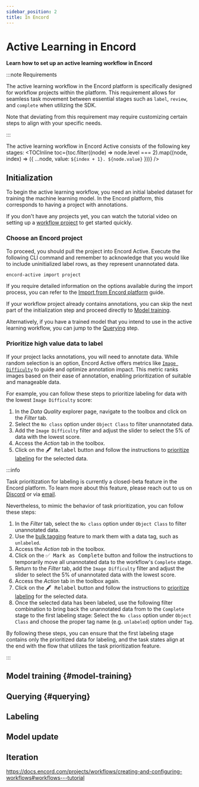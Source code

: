 ```yaml
---
sidebar_position: 2
title: In Encord
---
```



# Active Learning in Encord

**Learn how to set up an active learning workflow in Encord**

:::note Requirements

The active learning workflow in the Encord platform is specifically designed for workflow projects within the platform.
This requirement allows for seamless task movement between essential stages such as `label`, `review`, and `complete` when utilizing the SDK.

Note that deviating from this requirement may require customizing certain steps to align with your specific needs.

:::

The active learning workflow in Encord Active consists of the following key stages:
<TOCInline toc={toc.filter((node) => node.level === 2).map((node, index) => ({ ...node, value: `${index + 1}. ${node.value}` }))} />

## Initialization
To begin the active learning workflow, you need an initial labeled dataset for training the machine learning model.
In the Encord platform, this corresponds to having a project with annotations.

If you don't have any projects yet, you can watch the tutorial video on setting up a [workflow project](https://docs.encord.com/projects/workflows/creating-and-configuring-workflows#workflows---tutorial) to get started quickly.

### Choose an Encord project

To proceed, you should pull the project into Encord Active.
Execute the following CLI command and remember to acknowledge that you would like to include uninitialized label rows, as they represent unannotated data.
```bash
encord-active import project
```
If you require detailed information on the options available during the import process, you can refer to the [Import from Encord platform][import-encord-project] guide.  

If your workflow project already contains annotations, you can skip the next part of the initialization step and proceed directly to [Model training](#model-training).

Alternatively, if you have a trained model that you intend to use in the active learning workflow, you can jump to the [Querying](#querying) step.

### Prioritize high value data to label

If your project lacks annotations, you will need to annotate data.
While random selection is an option, Encord Active offers metrics like [`Image Difficulty`][image-difficulty-metric] to guide and optimize annotation impact.
This metric ranks images based on their ease of annotation, enabling prioritization of suitable and manageable data.

For example, you can follow these steps to prioritize labeling for data with the lowest `Image Difficulty` score:
1. In the _Data Quality_ explorer page, navigate to the toolbox and click on the _Filter_ tab.
2. Select the `No class` option under `Object Class` to filter unannotated data.
3. Add the `Image Difficulty` filter and adjust the slider to select the 5% of data with the lowest score.
4. Access the _Action_ tab in the toolbox.
5. Click on the <kbd>🖋 Relabel</kbd> button and follow the instructions to [prioritize labeling][relabeling-guide] for the selected data.

:::info

[//]: # (todo remove this info section once Encord Annotate provides task prioritization to the public)
Task prioritization for labeling is currently a closed-beta feature in the Encord platform. To learn more about this feature, please reach out to us on [Discord][join-discord] or via [email][ea-email].

Nevertheless, to mimic the behavior of task prioritization, you can follow these steps:
1. In the _Filter_ tab, select the `No class` option under `Object Class` to filter unannotated data.
2. Use the [bulk tagging][bulk-tagging-feature] feature to mark them with a data tag, such as `unlabeled`.
3. Access the _Action tab_ in the toolbox.
4. Click on the <kbd>✅ Mark as Complete</kbd> button and follow the instructions to temporarily move all unannotated data to the workflow's `Complete` stage.
5. Return to the _Filter_ tab, add the `Image Difficulty` filter and adjust the slider to select the 5% of unannotated data with the lowest score.
6. Access the _Action_ tab in the toolbox again.
7. Click on the <kbd>🖋 Relabel</kbd> button and follow the instructions to [prioritize labeling][relabeling-guide] for the selected data.
8. Once the selected data has been labeled, use the following filter combination to bring back the unannotated data from to the `Complete` stage to the first labeling stage:
  Select the  `No class` option under `Object Class` and choose the proper tag name (e.g. `unlabeled`) option under `Tag`.

By following these steps, you can ensure that the first labeling stage contains only the prioritized data for labeling, and the task states align at the end with the flow that utilizes the task prioritization feature.

:::

## Model training {#model-training}

## Querying {#querying}

## Labeling

## Model update

## Iteration


https://docs.encord.com/projects/workflows/creating-and-configuring-workflows#workflows---tutorial


[ea-email]: mailto:active@encord.com
[import-encord-project]: ../import/import-encord-project
[image-difficulty-metric]: ../metrics/data-quality-metrics#image-difficulty
[join-discord]: https://discord.gg/TU6yT7Uvx3
[relabeling-guide]: ../user-guide/relabeling
[standard-filter-feature]: ../user-guide/filtering#standard-filter-feature
[bulk-tagging-feature]: ../user-guide/tagging#bulk-tagging
